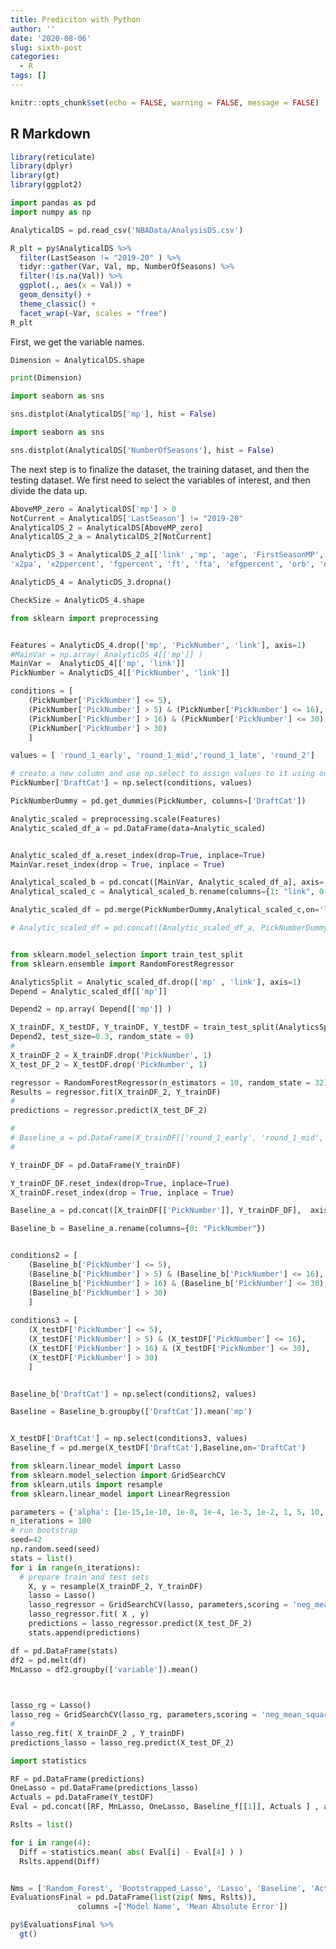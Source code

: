 ```yaml
---
title: Prediciton with Python
author: ''
date: '2020-08-06'
slug: sixth-post
categories:
  - R
tags: []
---
```


```r
knitr::opts_chunk$set(echo = FALSE, warning = FALSE, message = FALSE)
```

## R Markdown


```r

library(reticulate)
library(dplyr)
library(gt)
library(ggplot2)

```




```python

import pandas as pd
import numpy as np

AnalyticalDS = pd.read_csv('NBAData/AnalysisDS.csv')

```

```r

R_plt = py$AnalyticalDS %>% 
  filter(LastSeason != "2019-20" ) %>% 
  tidyr::gather(Var, Val, mp, NumberOfSeasons) %>% 
  filter(!is.na(Val)) %>% 
  ggplot(., aes(x = Val)) +
  geom_density() +
  theme_classic() +
  facet_wrap(~Var, scales = "free")
R_plt

```


First, we get the variable names. 


```python

Dimension = AnalyticalDS.shape

print(Dimension)

```


```python

import seaborn as sns

sns.distplot(AnalyticalDS['mp'], hist = False)

```

```python

import seaborn as sns

sns.distplot(AnalyticalDS['NumberOfSeasons'], hist = False)

```


The next step is to finalize the dataset, the training dataset, and then the testing dataset. We first need to select the variables of interest, and then divide the data up. 

```python

AboveMP_zero = AnalyticalDS['mp'] > 0
NotCurrent = AnalyticalDS['LastSeason'] != "2019-20"
AnalyticalDS_2 = AnalyticalDS[AboveMP_zero]
AnalyticalDS_2_a = AnalyticalDS_2[NotCurrent]

AnalyticDS_3 = AnalyticalDS_2_a[['link' ,'mp', 'age', 'FirstSeasonMP', 'fg', 'fga', 'ftpercent', 'FirstSeasonMP', 'PickNumber', 'fga', 'x3p', 'x3pa', 'x3ppercent', 'x2p' , 
'x2pa', 'x2ppercent', 'fgpercent', 'ft', 'fta', 'efgpercent', 'orb', 'drb', 'trb', 'ast', 'stl', 'blk', 'tov', 'pts','wprev', 'w_lpercentprev',  'wcur', 'w_lpercentcur']]

```


```python

AnalyticDS_4 = AnalyticDS_3.dropna()

CheckSize = AnalyticDS_4.shape


```

```python

from sklearn import preprocessing


Features = AnalyticDS_4.drop(['mp', 'PickNumber', 'link'], axis=1)
#MainVar = np.array( AnalyticDS_4[['mp']] )
MainVar =  AnalyticDS_4[['mp', 'link']] 
PickNumber = AnalyticDS_4[['PickNumber', 'link']] 

conditions = [
    (PickNumber['PickNumber'] <= 5),
    (PickNumber['PickNumber'] > 5) & (PickNumber['PickNumber'] <= 16),
    (PickNumber['PickNumber'] > 16) & (PickNumber['PickNumber'] <= 30),
    (PickNumber['PickNumber'] > 30)
    ]

values = [ 'round_1_early', 'round_1_mid','round_1_late', 'round_2']

# create a new column and use np.select to assign values to it using our lists as arguments
PickNumber['DraftCat'] = np.select(conditions, values)

PickNumberDummy = pd.get_dummies(PickNumber, columns=['DraftCat'])

Analytic_scaled = preprocessing.scale(Features)
Analytic_scaled_df_a = pd.DataFrame(data=Analytic_scaled) 


Analytic_scaled_df_a.reset_index(drop=True, inplace=True)
MainVar.reset_index(drop = True, inplace = True)

Analytical_scaled_b = pd.concat([MainVar, Analytic_scaled_df_a], axis= 1, ignore_index = True)
Analytical_scaled_c = Analytical_scaled_b.rename(columns={1: "link", 0: "mp"})

Analytic_scaled_df = pd.merge(PickNumberDummy,Analytical_scaled_c,on='link')

# Analytic_scaled_df = pd.concat([Analytic_scaled_df_a, PickNumberDummy_lnk], axis = 1, ignore_index=True)



```



```python

from sklearn.model_selection import train_test_split
from sklearn.ensemble import RandomForestRegressor

AnalyticsSplit = Analytic_scaled_df.drop(['mp' , 'link'], axis=1)
Depend = Analytic_scaled_df[['mp']]

Depend2 = np.array( Depend[['mp']] )

X_trainDF, X_testDF, Y_trainDF, Y_testDF = train_test_split(AnalyticsSplit,
Depend2, test_size=0.3, random_state = 0)
# 
X_trainDF_2 = X_trainDF.drop('PickNumber', 1)
X_test_DF_2 = X_testDF.drop('PickNumber', 1)

regressor = RandomForestRegressor(n_estimators = 10, random_state = 32)
Results = regressor.fit(X_trainDF_2, Y_trainDF)
#
predictions = regressor.predict(X_test_DF_2)

```

```python

# 
# Baseline_a = pd.DataFrame(X_trainDF[['round_1_early', 'round_1_mid','round_1_late', 'round_2']])
# 

Y_trainDF_DF = pd.DataFrame(Y_trainDF)

Y_trainDF_DF.reset_index(drop=True, inplace=True)
X_trainDF.reset_index(drop = True, inplace = True)

Baseline_a = pd.concat([X_trainDF[['PickNumber']], Y_trainDF_DF],  axis= 1, ignore_index = True)

Baseline_b = Baseline_a.rename(columns={0: "PickNumber"})


conditions2 = [
    (Baseline_b['PickNumber'] <= 5),
    (Baseline_b['PickNumber'] > 5) & (Baseline_b['PickNumber'] <= 16),
    (Baseline_b['PickNumber'] > 16) & (Baseline_b['PickNumber'] <= 30),
    (Baseline_b['PickNumber'] > 30)
    ]
    
conditions3 = [
    (X_testDF['PickNumber'] <= 5),
    (X_testDF['PickNumber'] > 5) & (X_testDF['PickNumber'] <= 16),
    (X_testDF['PickNumber'] > 16) & (X_testDF['PickNumber'] <= 30),
    (X_testDF['PickNumber'] > 30)
    ]    


Baseline_b['DraftCat'] = np.select(conditions2, values)

Baseline = Baseline_b.groupby(['DraftCat']).mean('mp')


X_testDF['DraftCat'] = np.select(conditions3, values)
Baseline_f = pd.merge(X_testDF['DraftCat'],Baseline,on='DraftCat')


```


```python

from sklearn.linear_model import Lasso
from sklearn.model_selection import GridSearchCV
from sklearn.utils import resample
from sklearn.linear_model import LinearRegression

parameters = {'alpha': [1e-15,1e-10, 1e-8, 1e-4, 1e-3, 1e-2, 1, 5, 10, 20 ]}
n_iterations = 100
# run bootstrap
seed=42
np.random.seed(seed)
stats = list()
for i in range(n_iterations):
  # prepare train and test sets
	X, y = resample(X_trainDF_2, Y_trainDF)
	lasso = Lasso()
	lasso_regressor = GridSearchCV(lasso, parameters,scoring = 'neg_mean_squared_error', cv = 5)
	lasso_regressor.fit( X , y)
	predictions = lasso_regressor.predict(X_test_DF_2)
	stats.append(predictions)

df = pd.DataFrame(stats)
df2 = pd.melt(df)
MnLasso = df2.groupby(['variable']).mean()

	
```	
	
```python

lasso_rg = Lasso()
lasso_reg = GridSearchCV(lasso_rg, parameters,scoring = 'neg_mean_squared_error', cv = 5)
# 
lasso_reg.fit( X_trainDF_2 , Y_trainDF)
predictions_lasso = lasso_reg.predict(X_test_DF_2)

```
	

```python

import statistics

RF = pd.DataFrame(predictions)
OneLasso = pd.DataFrame(predictions_lasso)
Actuals = pd.DataFrame(Y_testDF)
Eval = pd.concat([RF, MnLasso, OneLasso, Baseline_f[[1]], Actuals ] , axis=1, ignore_index=True)

Rslts = list()

for i in range(4):
  Diff = statistics.mean( abs( Eval[i] - Eval[4] ) )
  Rslts.append(Diff)


Nms = ['Random_Forest', 'Bootstrapped_Lasso', 'Lasso', 'Baseline', 'Actuals'] 
EvaluationsFinal = pd.DataFrame(list(zip( Nms, Rslts)), 
               columns =['Model Name', 'Mean Absolute Error'])


```

```r

py$EvaluationsFinal %>% 
  gt()

```


